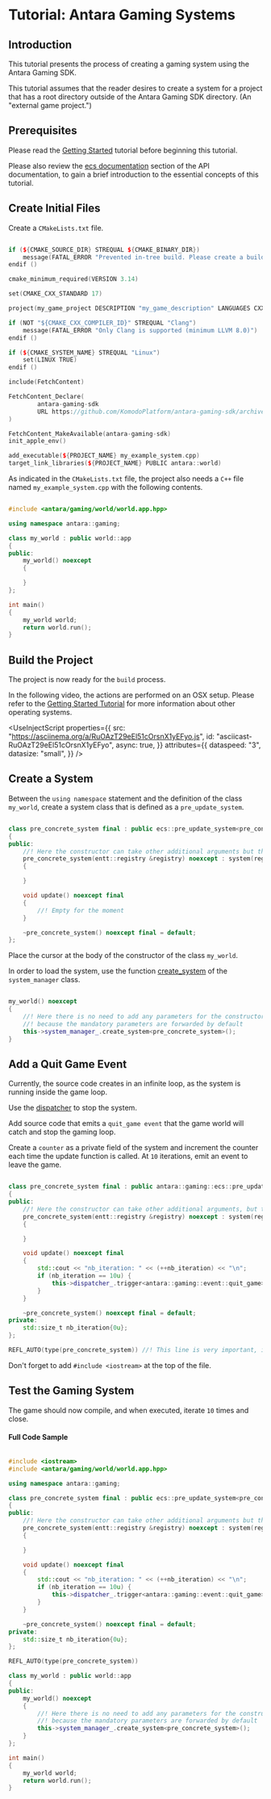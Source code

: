 

# Tutorial: Antara Gaming Systems

## Introduction

This tutorial presents the process of creating a gaming system using the Antara Gaming SDK.

This tutorial assumes that the reader desires to create a system for a project that has a root directory outside of the Antara Gaming SDK directory. (An "external game project.")

## Prerequisites

Please read the [Getting Started](gaming-sdk-tutorial-0) tutorial before beginning this tutorial.

Please also review the [ecs documentation](gaming) section of the API documentation, to gain a brief introduction to the essential concepts of this tutorial.

## Create Initial Files

Create a `CMakeLists.txt` file.

```cpp

if (${CMAKE_SOURCE_DIR} STREQUAL ${CMAKE_BINARY_DIR})
    message(FATAL_ERROR "Prevented in-tree build. Please create a build directory outside of the source code and call cmake from there")
endif ()

cmake_minimum_required(VERSION 3.14)

set(CMAKE_CXX_STANDARD 17)

project(my_game_project DESCRIPTION "my_game_description" LANGUAGES CXX)

if (NOT "${CMAKE_CXX_COMPILER_ID}" STREQUAL "Clang")
    message(FATAL_ERROR "Only Clang is supported (minimum LLVM 8.0)")
endif ()

if (${CMAKE_SYSTEM_NAME} STREQUAL "Linux")
    set(LINUX TRUE)
endif ()

include(FetchContent)

FetchContent_Declare(
        antara-gaming-sdk
        URL https://github.com/KomodoPlatform/antara-gaming-sdk/archive/master.zip
)

FetchContent_MakeAvailable(antara-gaming-sdk)
init_apple_env()

add_executable(${PROJECT_NAME} my_example_system.cpp)
target_link_libraries(${PROJECT_NAME} PUBLIC antara::world)

```

As indicated in the `CMakeLists.txt` file, the project also needs a `C++` file named `my_example_system.cpp` with the following contents.

```cpp

#include <antara/gaming/world/world.app.hpp>

using namespace antara::gaming;

class my_world : public world::app
{
public:
    my_world() noexcept
    {

    }
};

int main()
{
    my_world world;
    return world.run();
}

```

## Build the Project

The project is now ready for the `build` process.

<Note>

In the following video, the actions are performed on an OSX setup. Please refer to the [Getting Started Tutorial](gaming) for more information about other operating systems.

</Note>

<UseInjectScript
  properties={{
    src: "https://asciinema.org/a/RuOAzT29eEl51cOrsnX1yEFyo.js",
    id: "asciicast-RuOAzT29eEl51cOrsnX1yEFyo",
    async: true,
  }}
  attributes={{
    dataspeed: "3",
    datasize: "small",
  }}
/>

## Create a System

Between the `using namespace` statement and the definition of the class `my_world`, create a system class that is defined as a `pre_update_system`.

```cpp

class pre_concrete_system final : public ecs::pre_update_system<pre_concrete_system>
{
public:
    //! Here the constructor can take other additional arguments but the first two are mandatory
    pre_concrete_system(entt::registry &registry) noexcept : system(registry)
    {

    }

    void update() noexcept final
    {
        //! Empty for the moment
    }

    ~pre_concrete_system() noexcept final = default;
};

```

Place the cursor at the body of the constructor of the class `my_world`.

In order to load the system, use the function [create_system](/antara/api/gaming/#create-system) of the `system_manager` class.

```cpp

my_world() noexcept
{
    //! Here there is no need to add any parameters for the constructor
    //! because the mandatory parameters are forwarded by default
    this->system_manager_.create_system<pre_concrete_system>();
}

```

## Add a Quit Game Event

Currently, the source code creates in an infinite loop, as the system is running inside the game loop.

Use the [dispatcher](https://github.com/skypjack/entt/wiki/Crash-Course:-events,-signals-and-everything-in-between#event-dispatcher) to stop the system.

Add source code that emits a `quit_game event` that the game world will catch and stop the gaming loop.

Create a `counter` as a private field of the system and increment the counter each time the update function is called. At `10` iterations, emit an event to leave the game.

```cpp

class pre_concrete_system final : public antara::gaming::ecs::pre_update_system<pre_concrete_system>
{
public:
    //! Here the constructor can take other additional arguments, but the first two are mandatory
    pre_concrete_system(entt::registry &registry) noexcept : system(registry)
    {

    }

    void update() noexcept final
    {
        std::cout << "nb_iteration: " << (++nb_iteration) << "\n";
        if (nb_iteration == 10u) {
            this->dispatcher_.trigger<antara::gaming::event::quit_game>(0);
        }
    }

    ~pre_concrete_system() noexcept final = default;
private:
    std::size_t nb_iteration{0u};
};

REFL_AUTO(type(pre_concrete_system)) //! This line is very important, it's give a static reflection name function to your system, otherwise you will not compile.
```

<Note>

Don't forget to add `#include <iostream>` at the top of the file.

</Note>

## Test the Gaming System

The game should now compile, and when executed, iterate `10` times and close.

#### Full Code Sample

```cpp

#include <iostream>
#include <antara/gaming/world/world.app.hpp>

using namespace antara::gaming;

class pre_concrete_system final : public ecs::pre_update_system<pre_concrete_system>
{
public:
    //! Here the constructor can take other additional arguments but the first two are mandatory
    pre_concrete_system(entt::registry &registry) noexcept : system(registry)
    {

    }

    void update() noexcept final
    {
        std::cout << "nb_iteration: " << (++nb_iteration) << "\n";
        if (nb_iteration == 10u) {
            this->dispatcher_.trigger<antara::gaming::event::quit_game>(0);
        }
    }

    ~pre_concrete_system() noexcept final = default;
private:
    std::size_t nb_iteration{0u};
};

REFL_AUTO(type(pre_concrete_system))

class my_world : public world::app
{
public:
    my_world() noexcept
    {
        //! Here there is no need to add any parameters for the constructor
        //! because the mandatory parameters are forwarded by default
        this->system_manager_.create_system<pre_concrete_system>();
    }
};

int main()
{
    my_world world;
    return world.run();
}

```
